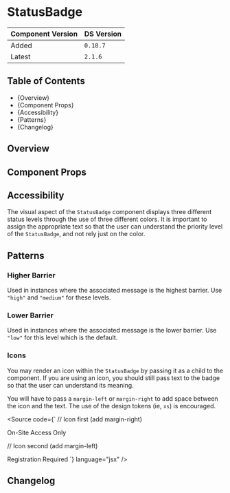 
<Meta of={StatusBadgeStories} />

# StatusBadge

| Component Version | DS Version |
| ----------------- | ---------- |
| Added             | `0.18.7`   |
| Latest            | `2.1.6`    |

## Table of Contents

- {<Link href="#overview" target="_self">Overview</Link>}
- {<Link href="#component-props" target="_self">Component Props</Link>}
- {<Link href="#accessibility" target="_self">Accessibility</Link>}
- {<Link href="#patterns" target="_self">Patterns</Link>}
- {<Link href="#changelog" target="_self">Changelog</Link>}

## Overview

<Description of={StatusBadgeStories} />

## Component Props

<Canvas of={StatusBadgeStories.WithControls} />

<ArgTypes of={StatusBadgeStories.WithControls} />

## Accessibility

The visual aspect of the `StatusBadge` component displays three different status
levels through the use of three different colors. It is important to assign
the appropriate text so that the user can understand the priority level of the
`StatusBadge`, and not rely just on the color.

## Patterns

### Higher Barrier

Used in instances where the associated message is the highest barrier. Use
`"high"` and `"medium"` for these levels.

<Canvas of={StatusBadgeStories.HigherBarrier} />

### Lower Barrier

Used in instances where the associated message is the lower barrier. Use
`"low"` for this level which is the default.

<Canvas of={StatusBadgeStories.LowerBarrier} />

### Icons

You may render an icon within the `StatusBadge` by passing it as a child to the component.
If you are using an icon, you should still pass text to the badge so that the user can
understand its meaning.

You will have to pass a `margin-left` or `margin-right` to add space
between the icon and the text. The use of the design tokens (ie, `xs`) is encouraged.

<Canvas of={StatusBadgeStories.Icons} />

<Source
  code={`
// Icon first (add margin-right)

<StatusBadge level="high">
  <Icon color="brand.primary" mr="xs" name="errorFilled" size="medium" />
  On-Site Access Only
</StatusBadge>

// Icon second (add margin-left)

<StatusBadge level="low">
  Registration Required
  <Icon color="ui.black" ml="xs" name="actionIdentityFilled" size="medium" />
</StatusBadge>
`} language="jsx" />

## Changelog

<ComponentChangelogTable changelogData={changelogData} />
